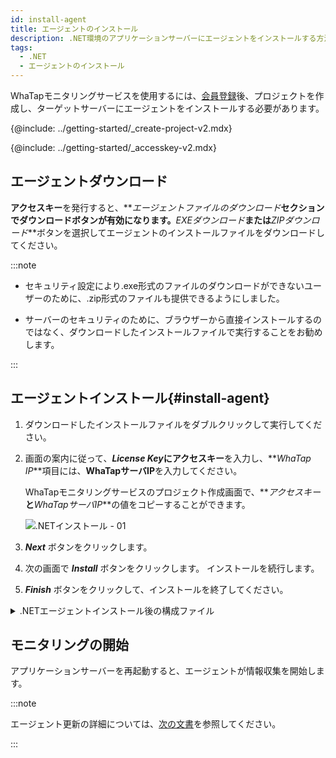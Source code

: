 ```yaml
---
id: install-agent
title: エージェントのインストール
description: .NET環境のアプリケーションサーバーにエージェントをインストールする方法を提供します。
tags:
  - .NET
  - エージェントのインストール
---
```



WhaTapモニタリングサービスを使用するには、[会員登録](https://www.whatap.io/ja/signup/)後、プロジェクトを作成し、ターゲットサーバーにエージェントをインストールする必要があります。

{@include: ../getting-started/_create-project-v2.mdx} 

{@include: ../getting-started/_accesskey-v2.mdx} 

## エージェントダウンロード

**アクセスキー**を発行すると、**_エージェントファイルのダウンロード_**セクションでダウンロードボタンが有効になります。**_EXEダウンロード_**または**_ZIPダウンロード_**ボタンを選択してエージェントのインストールファイルをダウンロードしてください。

:::note

- セキュリティ設定により.exe形式のファイルのダウンロードができないユーザーのために、.zip形式のファイルも提供できるようにしました。

- サーバーのセキュリティのために、ブラウザーから直接インストールするのではなく、ダウンロードしたインストールファイルで実行することをお勧めします。

:::

## エージェントインストール{#install-agent}

1. ダウンロードしたインストールファイルをダブルクリックして実行してください。

2. 画面の案内に従って、**_License Key_**に**アクセスキー**を入力し、**_WhaTap IP_**項目には、**WhaTapサーバIP**を入力してください。

   WhaTapモニタリングサービスのプロジェクト作成画面で、**_アクセスキー_**と**_WhaTapサーバIP_**の値をコピーすることができます。

   ![.NETインストール - 01](https://img.whatap.io/media/agent_dotnet/install/agent_install_02.png)

3. **_Next_** ボタンをクリックします。

4. 次の画面で **_Install_** ボタンをクリックします。 インストールを続行します。

5. **_Finish_** ボタンをクリックして、インストールを終了してください。

<details>
<summary>.NETエージェントインストール後の構成ファイル</summary>

モニタリング情報を収集するためのトレーサーと収集した情報をサーバーに送信するためのエージェントで構成されています。

- _WhaTap.ClrProfiler.dll_：.NET CLR Profilerは、.NETトレーシングAPIに関連付けられています。

- _WhaTap.Trace.dll_：プロファイラーから渡されたデータを処理し、エージェントに送信します。

- _whatap_dotnet.exe_：エージェントおよび、トレーサーから渡された情報を収集サーバーに送信するプログラムです。

- _whatap.conf_：エージェントの環境設定ファイルです。

</details>

## モニタリングの開始

アプリケーションサーバーを再起動すると、エージェントが情報収集を開始します。

:::note

エージェント更新の詳細については、[次の文書](agent-manage)を参照してください。

:::
